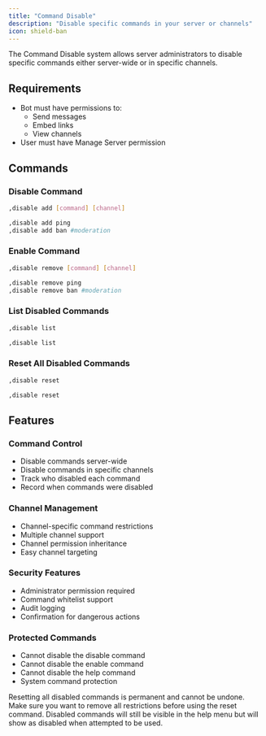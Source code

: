 ```yaml
---
title: "Command Disable"
description: "Disable specific commands in your server or channels"
icon: shield-ban
---
```


The Command Disable system allows server administrators to disable specific commands either server-wide or in specific channels.

## Requirements

- Bot must have permissions to:
  - Send messages
  - Embed links
  - View channels
- User must have Manage Server permission

## Commands

### Disable Command

<CodeGroup>

```bash Syntax
,disable add [command] [channel]
```

```bash Example
,disable add ping
,disable add ban #moderation
```

</CodeGroup>

### Enable Command

<CodeGroup>

```bash Syntax
,disable remove [command] [channel]
```

```bash Example
,disable remove ping
,disable remove ban #moderation
```

</CodeGroup>

### List Disabled Commands

<CodeGroup>

```bash Syntax
,disable list
```

```bash Example
,disable list
```

</CodeGroup>

### Reset All Disabled Commands

<CodeGroup>

```bash Syntax
,disable reset
```

```bash Example
,disable reset
```

</CodeGroup>

## Features

### Command Control
- Disable commands server-wide
- Disable commands in specific channels
- Track who disabled each command
- Record when commands were disabled

### Channel Management
- Channel-specific command restrictions
- Multiple channel support
- Channel permission inheritance
- Easy channel targeting

### Security Features
- Administrator permission required
- Command whitelist support
- Audit logging
- Confirmation for dangerous actions

### Protected Commands
- Cannot disable the disable command
- Cannot disable the enable command
- Cannot disable the help command
- System command protection

<Warning>
Resetting all disabled commands is permanent and cannot be undone. Make sure you want to remove all restrictions before using the reset command.
</Warning>

<Note>
Disabled commands will still be visible in the help menu but will show as disabled when attempted to be used.
</Note> 